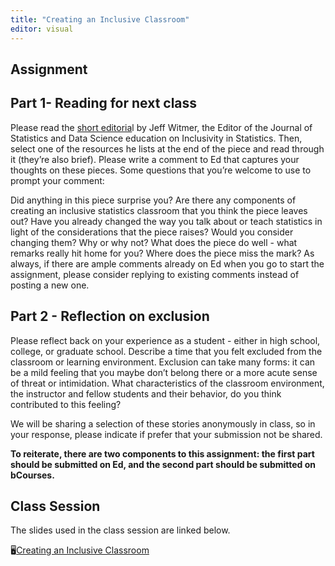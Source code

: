 ```yaml
---
title: "Creating an Inclusive Classroom"
editor: visual
---
```


## Assignment

## Part 1- Reading for next class

Please read the [short editoria](https://www.tandfonline.com/doi/full/10.1080/26939169.2021.1906555)l by Jeff Witmer, the Editor of the Journal of Statistics and Data Science education on Inclusivity in Statistics. Then, select one of the resources he lists at the end of the piece and read through it (they're also brief). Please write a comment to Ed that captures your thoughts on these pieces. Some questions that you're welcome to use to prompt your comment:

Did anything in this piece surprise you? Are there any components of creating an inclusive statistics classroom that you think the piece leaves out? Have you already changed the way you talk about or teach statistics in light of the considerations that the piece raises? Would you consider changing them? Why or why not? What does the piece do well - what remarks really hit home for you? Where does the piece miss the mark? As always, if there are ample comments already on Ed when you go to start the assignment, please consider replying to existing comments instead of posting a new one.

## Part 2 - Reflection on exclusion

Please reflect back on your experience as a student - either in high school, college, or graduate school. Describe a time that you felt excluded from the classroom or learning environment. Exclusion can take many forms: it can be a mild feeling that you maybe don't belong there or a more acute sense of threat or intimidation. What characteristics of the classroom environment, the instructor and fellow students and their behavior, do you think contributed to this feeling?

We will be sharing a selection of these stories anonymously in class, so in your response, please indicate if prefer that your submission not be shared.

**To reiterate, there are two components to this assignment: the first part should be submitted on Ed, and the second part should be submitted on bCourses.**

## Class Session

The slides used in the class session are linked below.

🖥[Creating an Inclusive Classroom](../slides/creating-an-inclusive-classroom-slides.qmd)
